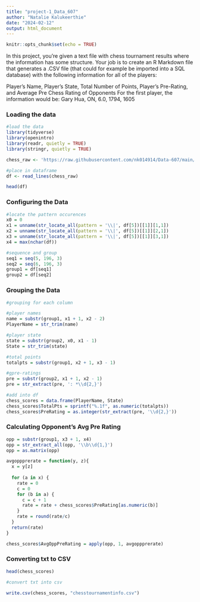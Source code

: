 ---
title: "project-1_Data_607"
author: "Natalie Kalukeerthie"
date: "2024-02-12"
output: html_document
---

```{r setup, include=FALSE}
knitr::opts_chunk$set(echo = TRUE)
```

In this project, you’re given a text file with chess tournament results where the information has some structure. Your job is to create an R Markdown file that generates a .CSV file (that could for example be imported into a SQL database) with the following information for all of the players:

Player’s Name, Player’s State, Total Number of Points, Player’s Pre-Rating, and Average Pre Chess Rating of Opponents
For the first player, the information would be:
Gary Hua, ON, 6.0, 1794, 1605


### Loading the data

```{r}
#load the data
library(tidyverse)
library(openintro)
library(readr, quietly = TRUE)
library(stringr, quietly = TRUE)

chess_raw <- 'https://raw.githubusercontent.com/nk014914/Data-607/main/project_1_tournamentinfo.txt'

#place in dataframe
df <- read_lines(chess_raw)

head(df)
```


### Configuring the Data

```{r}
#locate the pattern occurences
x0 = 0
x1 = unname(str_locate_all(pattern = '\\|', df[5])[[1]][1,1])
x2 = unname(str_locate_all(pattern = '\\|', df[5])[[1]][2,1])
x3 = unname(str_locate_all(pattern = '\\|', df[5])[[1]][3,1])
x4 = max(nchar(df))

#sequence and group
seq1 = seq(5, 196, 3)
seq2 = seq(6, 196, 3)
group1 = df[seq1]
group2 = df[seq2]


```


### Grouping the Data
```{r}

#grouping for each column

#player names
name = substr(group1, x1 + 1, x2 - 2)
PlayerName = str_trim(name)

#player state
state = substr(group2, x0, x1 - 1)
State = str_trim(state)

#total points
totalpts = substr(group1, x2 + 1, x3 - 1)

#gpre-ratings
pre = substr(group2, x1 + 1, x2 - 1)
pre = str_extract(pre, ': *\\d{2,}')

#add into df
chess_scores = data.frame(PlayerName, State)
chess_scores$TotalPts = sprintf("%.1f", as.numeric(totalpts))
chess_scores$PreRating = as.integer(str_extract(pre, '\\d{2,}'))
```


### Calculating Opponent's Avg Pre Rating

```{r}
opp = substr(group1, x3 + 1, x4)
opp = str_extract_all(opp, '\\b\\d{1,}')
opp = as.matrix(opp)

avgoppprerate = function(y, z){
  x = y[z]
  
  for (a in x) {
    rate = 0
    c = 0
    for (b in a) {
      c = c + 1
      rate = rate + chess_scores$PreRating[as.numeric(b)]
    }
    rate = round(rate/c)
  }
  return(rate)
}

chess_scores$AvgOppPreRating = apply(opp, 1, avgoppprerate)
```


### Converting txt to CSV

```{r}
head(chess_scores)

#convert txt into csv

write.csv(chess_scores, "chesstournamentinfo.csv")

```